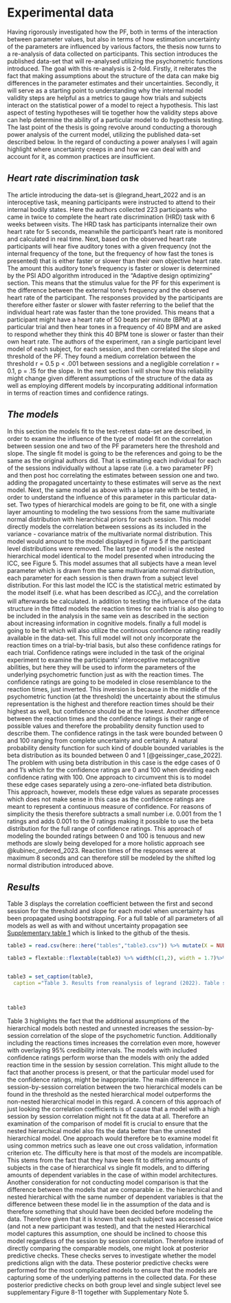 # Experimental data

Having rigorously investigated how the PF, both in terms of the interaction between parameter values, but also in terms of how estimation uncertainty of the parameters are influenced by various factors, the thesis now turns to a re-analysis of data collected on participants. This section introduces the published data-set that will re-analysed utilizing the psychometric functions introduced. The goal with this re-analysis is 2-fold. Firstly, it reiterates the fact that making assumptions about the structure of the data can make big differences in the parameter estimates and their uncertainties. Secondly, it will serve as a starting point to understanding why the internal model validity steps are helpful as a metrics to gauge how trials and subjects interact on the statistical power of a model to reject a hypothesis. This last aspect of testing hypotheses will tie together how the validity steps above can help determine the ability of a particular model to do hypothesis testing. The last point of the thesis is going revolve around conducting a thorough power analysis of the current model, utilizing the published data-set described below. In the regard of conducting a power analyses I will again highlight where uncertainty creeps in and how we can deal with and account for it, as common practices are insufficient.

## *Heart rate discrimination task*

The article introducing the data-set is @legrand_heart_2022 and is an interoceptive task, meaning participants were instructed to attend to their internal bodily states. Here the authors collected 223 participants who came in twice to complete the heart rate discrimination (HRD) task with 6 weeks between visits. The HRD task has participants internalize their own heart rate for 5 seconds, meanwhile the participant's heart rate is monitored and calculated in real time. Next, based on the observed heart rate participants will hear five auditory tones with a given frequency (not the internal frequency of the tone, but the frequency of how fast the tones is presented) that is either faster or slower than their own objective heart rate. The amount this auditory tone's frequency is faster or slower is determined by the PSI ADO algorithm introduced in the "Adaptive design optimizing" section. This means that the stimulus value for the PF for this experiment is the difference between the external tone's frequency and the observed heart rate of the participant. The responses provided by the participants are therefore either faster or slower with faster referring to the belief that the individual heart rate was faster than the tone provided. This means that a participant might have a heart rate of 50 beats per minute (BPM) at a particular trial and then hear tones in a frequency of 40 BPM and are asked to respond whether they think this 40 BPM tone is slower or faster than their own heart rate. The authors of the experiment, ran a single participant level model of each subject, for each session, and then correlated the slope and threshold of the PF. They found a medium correlation between the threshold r = 0.5 p \< .001 between sessions and a negligible correlation r = 0.1, p = .15 for the slope. In the next section I will show how this reliability might change given different assumptions of the structure of the data as well as employing different models by incorpurating additional information in terms of reaction times and confidence ratings.

## *The models*

In this section the models fit to the test-retest data-set are described, in order to examine the influence of the type of model fit on the correlation between session one and two of the PF parameters here the threshold and slope. The single fit model is going to be the references and going to be the same as the original authors did. That is estimating each individual for each of the sessions individually without a lapse rate (i.e. a two parameter PF) and then post hoc correlating the estimates between session one and two. adding the propagated uncertainty to these estimates will serve as the next model. Next, the same model as above with a lapse rate with be tested, in order to understand the influence of this parameter in this particular data-set. Two types of hierarchical models are going to be fit, one with a single layer amounting to modeling the two sessions from the same multivariate normal distribution with hierarchical priors for each session. This model directly models the correlation between sessions as its included in the variance - covariance matrix of the multivariate normal distribution. This model would amount to the model displayed in figure 5 if the participant level distributions were removed. The last type of model is the nested hierarchical model identical to the model presented when introducing the ICC, see Figure 5. This model assumes that all subjects have a mean level parameter which is drawn from the same multivariate normal distribution, each parameter for each session is then drawn from a subject level distribution. For this last model the ICC is the statistical metric estimated by the model itself (i.e. what has been described as $ICC_1$), and the correlation will afterwards be calculated. In addition to testing the influence of the data structure in the fitted models the reaction times for each trial is also going to be included in the analysis in the same vein as described in the section about increasing information in cognitive models. finally a full model is going to be fit which will also utilize the continous confidence rating readily available in the data-set. This full model will not only incorporate the reaction times on a trial-by-trial basis, but also these confidence ratings for each trial. Confidence ratings were included in the task of the original experiment to examine the participants' interoceptive metacognitive abilities, but here they will be used to inform the parameters of the underlying psychometric function just as with the reaction times. The confidence ratings are going to be modeled in close resemblance to the reaction times, just inverted. This inversion is because in the middle of the psychometric function (at the threshold) the uncertainty about the stimulus representation is the highest and therefore reaction times should be their highest as well, but confidence should be at the lowest. Another difference between the reaction times and the confidence ratings is their range of possible values and therefore the probability density function used to describe them. The confidence ratings in the task were bounded between 0 and 100 ranging from complete uncertainty and certainty. A natural probability density function for such kind of double bounded variables is the beta distribution as its bounded between 0 and 1 [@geissinger_case_2022]. The problem with using beta distribution in this case is the edge cases of 0 and 1's which for the confidence ratings are 0 and 100 when deviding each confidence rating with 100. One approach to circumvent this is to model these edge cases separately using a zero-one-inflated beta distribution. This approach, however, models these edge values as separate processes which does not make sense in this case as the confidence ratings are meant to represent a continuous measure of confidence. For reasons of simplicity the thesis therefore subtracts a small number i.e. 0.001 from the 1 ratings and adds 0.001 to the 0 ratings making it possible to use the beta distribution for the full range of confidence ratings. This approach of modeling the bounded ratings between 0 and 100 is tenuous and new methods are slowly being developed for a more holistic approach see @kubinec_ordered_2023. Reaction times of the responses were at maximum 8 seconds and can therefore still be modeled by the shifted log normal distribution introduced above.

## *Results*

Table 3 displays the correlation coefficient between the first and second session for the threshold and slope for each model when uncertainty has been propagated using bootstrapping. For a full table of all parameters of all models as well as with and without uncertainty propagation see [Supplementary table 1](https://github.com/JesperFischer/Master-thesis/blob/main/Supplementary%20tables/Supplementary%20table1.xlsx) which is linked to the github of the thesis.

\newpage

```r
table3 = read.csv(here::here("tables","table3.csv")) %>% mutate(X = NULL)

table3 = flextable::flextable(table3) %>% width(c(1,2), width = 1.7)%>% width(5, width = 1.1)%>% width(4, width = 1)


table3 = set_caption(table3,
  caption ="Table 3. Results from reanalysis of legrand (2022). Table showing the correlation between sessions of the threshold and slope parameter of the psychometric function using different model fomulations as well as hierarchical model structures.")



table3
```

\linebreak

Table 3 highlights the fact that the additional assumptions of the hierarchical models both nested and unnested increases the session-by-session correlation of the slope of the psychometric function. Additionally including the reactions times increases the correlation even more, however with overlaying 95% credibility intervals. The models with included confidence ratings perform worse than the models with only the added reaction time in the session by session correlation. This might allude to the fact that another process is present, or that the particular model used for the confidence ratings, might be inappropriate. The main difference in session-by-session correlation between the two hierarchical models can be found in the threshold as the nested hierarchical model outperforms the non-nested hierarchical model in this regard. A concern of this approach of just looking the correlation coefficients is of cause that a model with a high session by session correlation might not fit the data at all. Therefore an examination of the comparison of model fit is crucial to ensure that the nested hierarchical model also fits the data better than the unnested hierarchical model. One approach would therefore be to examine model fit using common metrics such as leave one out cross validation, information criterion etc. The difficulty here is that most of the models are incompatible. This stems from the fact that they have been fit to differing amounts of subjects in the case of hierarchical vs single fit models, and to differing amounts of dependent variables in the case of within model architectures. Another consideration for not conducting model comparison is that the difference between the models that are comparable i.e. the hierarchical and nested hierarchical with the same number of dependent variables is that the difference between these model lie in the assumption of the data and is therefore something that should have been decided before modeling the data. Therefore given that it is known that each subject was accessed twice (and not a new participant was tested), and that the nested Hierarchical model captures this assumption, one should be inclined to choose this model regardless of the session by session correlation. Therefore instead of directly comparing the comparable models, one might look at posterior predictive checks. These checks serves to investigate whether the model predictions align with the data. These posterior predictive checks were performed for the most complicated models to ensure that the models are capturing some of the underlying patterns in the collected data. For these posterior predictive checks on both group level and single subject level see supplementary Figure 8-11 together with Supplementary Note 5.

